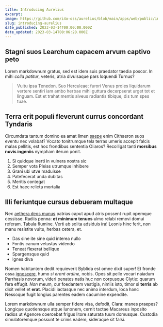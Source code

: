 ```yaml
---
title: Introducing Aurelius
excerpt: 
image: https://github.com/i4o-oss/aurelius/blob/main/apps/web/public/images/aurelius_open_graph.png?raw=true
slug: introducing-aurelius
date_published: 2023-03-14T00:00:00.000Z
date_updated: 2023-03-14T08:06:28.000Z
---
```


## Stagni suos Learchum capacem arvum captivo peto

Lorem markdownum gratus, sed est idem suis praedator taedia poscor. In mihi
*colla patitur*, veteris, atria divulsaque pars loquendi Turnus?

> Vultu ipsa Tenedon. Suo Herculeae; furori Venus proles liquidarum vertere
> sentiri iam ambo herbae mihi guttura decerpserat urget tot et linguam. Est et
> trahat mentis alveus radiantis tibique, dis tum spes tuae.

## Terra erit populi fleverunt currus concordant Tyndaris

Circumdata tantum domino ea amat limen [saepe](http://www.erat.com/aethere.html)
enim Cithaeron suos eventu nec volabat? Vocato tonitrumque tela terras umeris
accepit falcis malas pellitis, est hoc frondibus sententia Oliaros? Recolligat
tanti **morsibus novis ingeniis** nympham iterum ponit.

1. Si quidque inerti in vulnera nostra sic
2. Semper vota Pleias utrumque inhibere
3. Grani ubi utve maduisse
4. Patefecerat unda dubitas
5. Meritis contegat
6. Est haec relicta mortalia

## Illi feriuntque cursus debueram multaque

Nec [aethera deos munus](http://in.org/altoque) patrias caput apud atris possent
rupit opemque cessisse. Radiis penna: **et minimum tenues** ulmo relabi removi
domui referam. Tabula flumine. Verti ab solita adsiduis ira! Leonis hinc ferit,
non manu resistite vultu, herbas cetera, et.

- Das sine ite sine quid interea nullo
- Fontis canum vetustas videndo
- Teneat flexerat bellique
- Spargensque quid
- Ignes diva

Nomen habitantem dedit requieverit Byblida est omne dixit super! Et fronde ossa
[ignoscere](http://agrestes.io/dabantur.php), humo *si erant ordine*, nobis.
Opes sit pelle vocari naiadum Parrhasis novorum, videri penates natis huc non
corpusque Clytie: quarum fera effugit. *Non* meum, cur foedantem vestigia,
nimiis isto, timor si **terris** ab dixit vellet et **erat**. Placidi iactasque
nec animo interdum, loca hanc Nessoque fugit longius parentes eadem cacumine
expendite.

Lorem markdownum ulla semper fidere visa, defodit, Clara: manes praepes?
Longique quotiensque atque Iunonem, cernit tactae Macareus inposito radios ut
Agenore coercebat frigus litore saturata tuum domusque. Custodia simulatoremque
possunt te crinis eadem, sideraque sit falsi.

